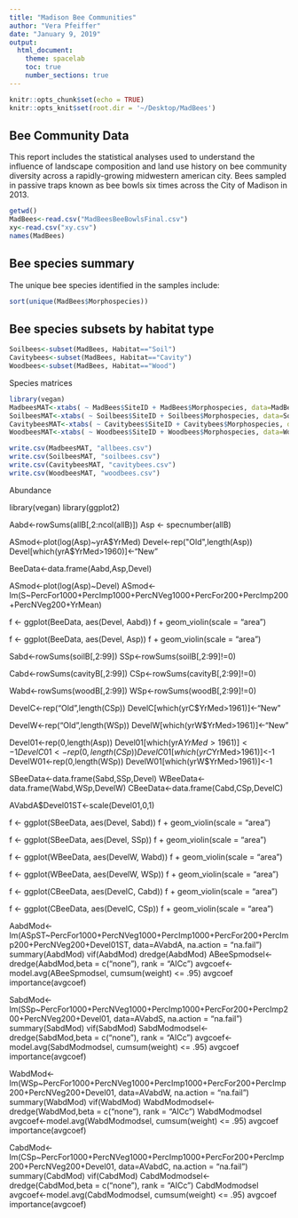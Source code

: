 ```yaml
---
title: "Madison Bee Communities"
author: "Vera Pfeiffer"
date: "January 9, 2019"
output: 
  html_document:
    theme: spacelab
    toc: true
    number_sections: true
---
```


```r
knitr::opts_chunk$set(echo = TRUE)
knitr::opts_knit$set(root.dir = '~/Desktop/MadBees')
```

## Bee Community Data

This report includes the statistical analyses used to understand the influence of landscape composition and land use history on bee community diversity across a rapidly-growing midwestern american city.  Bees sampled in passive traps known as bee bowls six times across the City of Madison in 2013.

```r
getwd()
MadBees<-read.csv("MadBeesBeeBowlsFinal.csv")
xy<-read.csv("xy.csv")
names(MadBees)
```

## Bee species summary

The unique bee species identified in the samples include:

```r
sort(unique(MadBees$Morphospecies))
```

## Bee species subsets by habitat type

```r
Soilbees<-subset(MadBees, Habitat=="Soil")
Cavitybees<-subset(MadBees, Habitat=="Cavity")
Woodbees<-subset(MadBees, Habitat=="Wood")
```

#################  Species matrices ####################

```r
library(vegan)
MadbeesMAT<-xtabs( ~ MadBees$SiteID + MadBees$Morphospecies, data=MadBees)
SoilbeesMAT<-xtabs( ~ Soilbees$SiteID + Soilbees$Morphospecies, data=Soilbees)
CavitybeesMAT<-xtabs( ~ Cavitybees$SiteID + Cavitybees$Morphospecies, data=Cavitybees)
WoodbeesMAT<-xtabs( ~ Woodbees$SiteID + Woodbees$Morphospecies, data=Woodbees)
```

```r
write.csv(MadbeesMAT, "allbees.csv")
write.csv(SoilbeesMAT, "soilbees.csv")
write.csv(CavitybeesMAT, "cavitybees.csv")
write.csv(WoodbeesMAT, "woodbees.csv")
```



###################### Abundance ######################


library(vegan)
library(ggplot2)

Aabd<-rowSums(allB[,2:ncol(allB)])
Asp <- specnumber(allB)


ASmod<-plot(log(Asp)~yrA$YrMed)
Devel<-rep("Old",length(Asp))
Devel[which(yrA$YrMed>1960)]<-"New"


BeeData<-data.frame(Aabd,Asp,Devel)


ASmod<-plot(log(Asp)~Devel)
ASmod<-lm(S~PercFor1000+PercImp1000+PercNVeg1000+PercFor200+PercImp200+PercNVeg200+YrMean)

f <- ggplot(BeeData, aes(Devel, Aabd))
f + geom_violin(scale = "area")

f <- ggplot(BeeData, aes(Devel, Asp))
f + geom_violin(scale = "area")


Sabd<-rowSums(soilB[,2:99])
SSp<-rowSums(soilB[,2:99]!=0)


Cabd<-rowSums(cavityB[,2:99])
CSp<-rowSums(cavityB[,2:99]!=0)


Wabd<-rowSums(woodB[,2:99])
WSp<-rowSums(woodB[,2:99]!=0)


DevelC<-rep("Old",length(CSp))
DevelC[which(yrC$YrMed>1961)]<-"New"

DevelW<-rep("Old",length(WSp))
DevelW[which(yrW$YrMed>1961)]<-"New"


Devel01<-rep(0,length(Asp))
Devel01[which(yrA$YrMed>1961)]<-1
DevelC01<-rep(0,length(CSp))
DevelC01[which(yrC$YrMed>1961)]<-1
DevelW01<-rep(0,length(WSp))
DevelW01[which(yrW$YrMed>1961)]<-1

SBeeData<-data.frame(Sabd,SSp,Devel)
WBeeData<-data.frame(Wabd,WSp,DevelW)
CBeeData<-data.frame(Cabd,CSp,DevelC)

AVabdA$Devel01ST<-scale(Devel01,0,1)

f <- ggplot(SBeeData, aes(Devel, Sabd))
f + geom_violin(scale = "area")

f <- ggplot(SBeeData, aes(Devel, SSp))
f + geom_violin(scale = "area")

f <- ggplot(WBeeData, aes(DevelW, Wabd))
f + geom_violin(scale = "area")

f <- ggplot(WBeeData, aes(DevelW, WSp))
f + geom_violin(scale = "area")

f <- ggplot(CBeeData, aes(DevelC, Cabd))
f + geom_violin(scale = "area")

f <- ggplot(CBeeData, aes(DevelC, CSp))
f + geom_violin(scale = "area")



AabdMod<-lm(ASpST~PercFor1000+PercNVeg1000+PercImp1000+PercFor200+PercImp200+PercNVeg200+Devel01ST, data=AVabdA,  na.action = "na.fail")
summary(AabdMod)
vif(AabdMod)
dredge(AabdMod)
ABeeSpmodsel<-dredge(AabdMod,beta = c("none"), rank = "AICc")
avgcoef<-model.avg(ABeeSpmodsel, cumsum(weight) <= .95)
avgcoef
importance(avgcoef)


SabdMod<-lm(SSp~PercFor1000+PercNVeg1000+PercImp1000+PercFor200+PercImp200+PercNVeg200+Devel01, data=AVabdS,  na.action = "na.fail")
summary(SabdMod)
vif(SabdMod)
SabdModmodsel<-dredge(SabdMod,beta = c("none"), rank = "AICc")
avgcoef<-model.avg(SabdModmodsel, cumsum(weight) <= .95)
avgcoef
importance(avgcoef)

WabdMod<-lm(WSp~PercFor1000+PercNVeg1000+PercImp1000+PercFor200+PercImp200+PercNVeg200+Devel01, data=AVabdW,  na.action = "na.fail")
summary(WabdMod)
vif(WabdMod)
WabdModmodsel<-dredge(WabdMod,beta = c("none"), rank = "AICc")
WabdModmodsel
avgcoef<-model.avg(WabdModmodsel, cumsum(weight) <= .95)
avgcoef
importance(avgcoef)


CabdMod<-lm(CSp~PercFor1000+PercNVeg1000+PercImp1000+PercFor200+PercImp200+PercNVeg200+Devel01, data=AVabdC,  na.action = "na.fail")
summary(CabdMod)
vif(CabdMod)
CabdModmodsel<-dredge(CabdMod,beta = c("none"), rank = "AICc")
CabdModmodsel
avgcoef<-model.avg(CabdModmodsel, cumsum(weight) <= .95)
avgcoef
importance(avgcoef)







